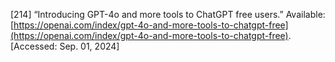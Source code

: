 \[214\]	“Introducing GPT-4o and more tools to ChatGPT free users.” Available: [https://openai.com/index/gpt-4o-and-more-tools-to-chatgpt-free](https://openai.com/index/gpt-4o-and-more-tools-to-chatgpt-free). \[Accessed: Sep. 01, 2024\]